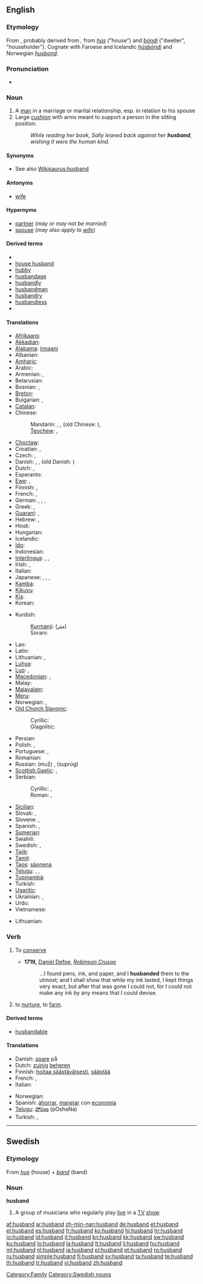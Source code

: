 ==English==

{{rank|certainly|big|road|550|husband|blockquote|effect|wanted}}

===Etymology===
From {{etyl|ang}} {{term|hūsbonda||lang=ang|male head of a household}}, probably derived from {{etyl|non}} {{term|húsbóndi||lang=non|master of house}}, from ''[[hús]]'' ("house") and ''[[bóndi]]'' ("dweller", "householder"). Cognate with Faroese and Icelandic ''[[húsbóndi]]'' and Norwegian ''[[husbond]]''.

===Pronunciation===
* {{audio|en-us-husband.ogg|Audio (US)}}

===Noun===
{{en-noun}}

# A [[man]] in a marriage or marital relationship, esp. in relation to his spouse
# Large [[cushion]] with arms meant to support a person in the sitting position.
#: ''While reading her book, Sally leaned back against her '''husband''', wishing it were the human kind.''

====Synonyms====
* See also [[Wikisaurus:husband]]

====Antonyms====
* [[wife]]

====Hypernyms====
* [[partner]] (''may or may not be married'')
* [[spouse]] (''may also apply to [[wife]]'')

====Derived terms====
* {{l|en|ex-husband}}
* [[house husband]]
* [[hubby]]
* [[husbandage]]
* [[husbandly]]
* [[husbandman]]
* [[husbandry]]
* [[husbandless]]
* {{l|en|wasband}}

====Translations====
{{trans-top|male partner in marriage}}
* [[Afrikaans]]: {{t+|af|eggenoot|xs=Afrikaans}}
* [[Akkadian]]: {{tø|akk|𒁮|tr=mutu|sc=Xsux}}
* [[Alabama]]: [[innaani]]
* Albanian: {{t+|sq|burrë|xs=Albanian}}
* [[Amharic]]: {{tø|am|ባል|tr=bal|sc=Ethi}}
* Arabic: {{t-|ar|زوج|m|tr=záuj}}
* Armenian: {{t+|hy|ամուսին|tr=amusin}}, {{t-|hy|մարդ|tr=mard}}
* Belarusian: {{t|be|муж|m|tr=muž|sc=Cyrl}}
* Bosnian: {{t-|bs|muž|m}}, {{t-|bs|suprug|m}}
* [[Breton]]: {{t|br|gwaz|m|xs=Breton}}
* Bulgarian: {{t+|bg|мъж|m|tr=mǎž}}, {{t+|bg|съпруг|m|tr=sǎprug}}
* [[Catalan]]: {{t+|ca|marit|m}}
* Chinese:
*: Mandarin: {{t-|zh|丈夫|tr=zhàngfu|sc=Hani}}, {{t-|zh|老公|tr=lǎogōng|sc=Hani}}, (old Chinese: {{t|zh|相公|sc=Hani}}), {{t|zh|先生|tr=xiānsheng|sc=Hani}} {{qualifier|honorific}}
*: [[Teochew]]: {{t-|nan|ang1|xs=Min Nan}}, {{t|nan|dai6lou6|xs=Min Nan}}
* [[Choctaw]]: {{tø|cho|hatak}}
* Croatian: {{t+|hr|muž|m}}, {{t-|hr|suprug|m}}
* Czech: {{t-|cs|manžel|m}}, {{t+|cs|muž|m}}
* Danish: {{t+|da|mand}}, {{t+|da|ægtemand}}, (old Danish: {{t|da|husbond}})
* Dutch: {{t+|nl|man|m}}, {{t+|nl|echtgenoot|m}}
* Esperanto: {{t+|eo|edzo|xs=Esperanto}}
* [[Ewe]]: {{tø|ewe|atsu}}, {{tø|ewe|srɔ̃ŋutsu}}
* Finnish: {{t+|fi|mies}}, {{t+|fi|aviomies}}
* French: {{t+|fr|mari|m}}, {{t+|fr|époux|m}}
* German: {{t+|de|Ehemann|m}}, {{t+|de|Mann|m}}, {{t|de|Gemahl|m}}, {{t+|de|Gatte|m}}
* Greek: {{t+|el|σύζυγος|m|tr=sýzygos}}, {{t+|el|άνδρας|m|tr=ándras}}
* [[Guaraní]]: {{t-|gn|me|xs=Guaraní}}, {{t|gn|ména|xs=Guaraní}}
* Hebrew: {{t+|he|בעל|m|tr=baʿal}}, {{t+|he|איש|m|tr=ʾîš}}
* Hindi: {{t+|hi|पति|m|tr=pati|xs=Hindi}}
* Hungarian: {{t+|hu|férj}}
* Icelandic: {{t+|is|eiginmaður}}
* [[Ido]]: {{t+|io|spozulo|xs=Ido}}
* Indonesian: {{t+|id|suami|xs=Indonesian}}
* [[Interlingua]]: {{t-|ia|marito|xs=Interlingua}}, {{t-|ia|sposo|xs=Interlingua}}, {{t|ia|sponso|xs=Interlingua}}
* Irish: {{t+|ga|fear|m|xs=Irish}}, {{t-|ga|fear céile|m|xs=Irish}}
* Italian: {{t+|it|marito|m}}
* Japanese: {{t+|ja|夫|tr=おっと, otto}} {{qualifier|humble}}, {{t-|ja|主人|tr=しゅじん, shujin}} {{qualifier|humble}}, {{t|ja|旦那|tr=だんな, danna}} {{qualifier|informal}}, {{t-|ja|ご主人|tr=ごしゅじん, go-shujin}} {{qualifier|honorific}}
* [[Kamba]]: {{tø|kam|mundu ume}}
* [[Kikuyu]]: {{tø|ki|morume}}
* [[Kis]]: {{tø|kis|msacha}}
* Korean: {{t+|ko|남편|tr=nampyeon|sc=Hang}}
{{trans-mid}}
* Kurdish:
*: [[Kurmanji]]: {{t+|ku|mêr}} (مێر)
*: Sorani: {{t|ku|مێرد|tr=mêrd|sc=ku-Arab}}
* Lao: {{t-|lo|ຜົວ|tr=phua|sc=Laoo|xs=Lao}}
* Latin: {{t+|la|maritus|m|alt=marītus}}
* Lithuanian: {{t+|lt|vyras|m|xs=Lithuanian}}, {{t+|lt|sutuoktinis|m|xs=Lithuanian}}
* [[Luhya]]: {{tø|luy|omsecha}}
* [[Luo]]: {{tø|luo|chuora}},  {{tø|luo|jaod}}
* [[Macedonian]]: {{t-|mk|маж|m|tr=maž}},  {{t-|mk|сопруг|m|tr=sóprug}}
* Malay: {{t+|ms|suami|xs=Malay}}
* [[Malayalam]]: {{t|ml|ഭര്‍ത്താവ്|tr=bharththavu|sc=Mlym|xs=Malayalam}}
* [[Meru]]: {{tø|mer|murume}}
* Norwegian: {{t|no|ektemann}}, {{t|no|husbond}}
* [[Old Church Slavonic]]:
*: Cyrillic: {{tø|cu|мѫжь|m|tr=mǫžĭ|sc=Cyrs}}
*: Glagolitic: {{tø|cu|ⰏⰨⰆⰠ|m|tr=mǫžĭ|sc=Glag}}
* Persian: {{t-|fa|شوهر|tr=šohar|xs=Persian}}
* Polish: {{t+|pl|mąż|m}}, {{t+|pl|małżonek|m}}
* Portuguese: {{t+|pt|marido|m}}, {{t+|pt|esposo|m}}
* Romanian: {{t+|ro|soţ|m}}
* Russian: {{t+|ru|муж|m}} (muž) , {{t+|ru|супруг|m}} (suprúg)
* [[Scottish Gaelic]]: {{t-|gd|fear-cèile|m|xs=Scottish Gaelic}}, {{t-|gd|fear-pòsda|f|xs=Scottish Gaelic}}
* Serbian:
*: Cyrillic: {{t-|sr|муж|m|sc=Cyrl}}, {{t-|sr|супруг|m|sc=Cyrl}}
*: Roman: {{t-|sr|muž|m}}, {{t-|sr|suprug|m}}
* [[Sicilian]]: {{t+|scn|maritu|m|xs=Sicilian}}
* Slovak: {{t-|sk|manžel|m}}, {{t-|sk|muž|m}}
* Slovene: {{t+|sl|mož|m}}, {{t+|sl|soprog|m}}
* Spanish: {{t+|es|marido|m}}, {{t+|es|esposo|m}}
* [[Sumerian]]: {{tø|sux|𒁮|tr=DAM|sc=Xsux}}
* Swahili: {{t+|sw|mume|xs=Swahili}}
* Swedish: {{t+|sv|make|c}}, {{t+|sv|man|c}}
* [[Tajik]]: {{t-|tg|шавҳар|tr=šavhar|sc=Cyrl|xs=Tajik}}
* [[Tamil]]: {{t|ta|அம்படையன்|tr=ambaDayan|xs=Tamil}}
* [[Taos]]: [[sə́onena]]
* [[Telugu]]: {{t|te|మొగుడు|tr=moguDu}}, {{t|te|భర్త|tr=bharta}}, {{t|te|పెనిమిటి|tr=penimiTi}}
* [[Tupinambá]]: {{tø|tpn|mena|xs=Tupinambá}}
* Turkish: {{t+|tr|koca}}
* [[Ugaritic]]: {{tø|uga|𐎎𐎚|tr=mt|sc=Ugar}}
* Ukrainian: {{t+|uk|чоловік|m|tr=čolovík|xs=Ukrainian}},  {{t|uk|муж|m|tr=muž|sc=Cyrl}}
* Urdu: {{t-|ur|شوہر|tr=šohar|xs=Urdu}}
* Vietnamese: {{t+|vi|chồng|xs=Vietnamese}}
{{trans-bottom}}

{{trans-top|cushion}}
* Lithuanian: {{t+|lt|pagalvėlė|f|xs=Lithuanian}}
{{trans-mid}}
{{trans-bottom}}

===Verb===
{{en-verb}}

# {{transitive}} To [[conserve]]
#* '''1719,''' [[w:Daniel Defoe|Daniel Defoe]], ''[[w:Robinson Crusoe|Robinson Crusoe]]''
#*: ...I found pens, ink, and paper, and I '''husbanded''' them to the utmost; and I shall show that while my ink lasted, I kept things very exact, but after that was gone I could not, for I could not make any ink by any means that I could devise.
# {{transitive}} to [[nurture]], to [[farm]].

====Derived terms====
* [[husbandable]]

====Translations====
{{trans-top|to conserve}}
* Danish: [[spare]] på
* Dutch: [[zuinig]] [[beheren]]
* Finnish: [[hoitaa säästäväisesti]], [[säästää]]
* French: {{t+|fr|économiser}}, {{t+|fr|ménager}}
* Italian: {{t-|it|dosare}}
{{trans-mid}}
* Norwegian: {{t+|no|bevare}}
* Spanish: [[ahorrar]], [[manejar]] con [[economia]]
* [[Telugu]]: [[పోషణ]] (pOshaNa)
* Turkish: {{t+|tr|korumak}},  {{t|tr|özenle kullanmak}}
{{trans-bottom}}

----

==Swedish==

===Etymology===
From ''[[hus]]'' (house) + ''[[band]]'' (band)

===Noun===
'''husband'''

# A group of musicians who regularly play [[live]] in a [[TV]] [[show]].

[[Category:Family]]
[[Category:Swedish nouns]]

[[af:husband]]
[[ar:husband]]
[[zh-min-nan:husband]]
[[de:husband]]
[[et:husband]]
[[el:husband]]
[[es:husband]]
[[fr:husband]]
[[ko:husband]]
[[hi:husband]]
[[hr:husband]]
[[io:husband]]
[[id:husband]]
[[it:husband]]
[[kn:husband]]
[[kk:husband]]
[[sw:husband]]
[[ku:husband]]
[[lo:husband]]
[[la:husband]]
[[lt:husband]]
[[li:husband]]
[[hu:husband]]
[[ml:husband]]
[[nl:husband]]
[[ja:husband]]
[[pl:husband]]
[[pt:husband]]
[[ro:husband]]
[[ru:husband]]
[[simple:husband]]
[[fi:husband]]
[[sv:husband]]
[[ta:husband]]
[[te:husband]]
[[th:husband]]
[[tr:husband]]
[[vi:husband]]
[[zh:husband]]